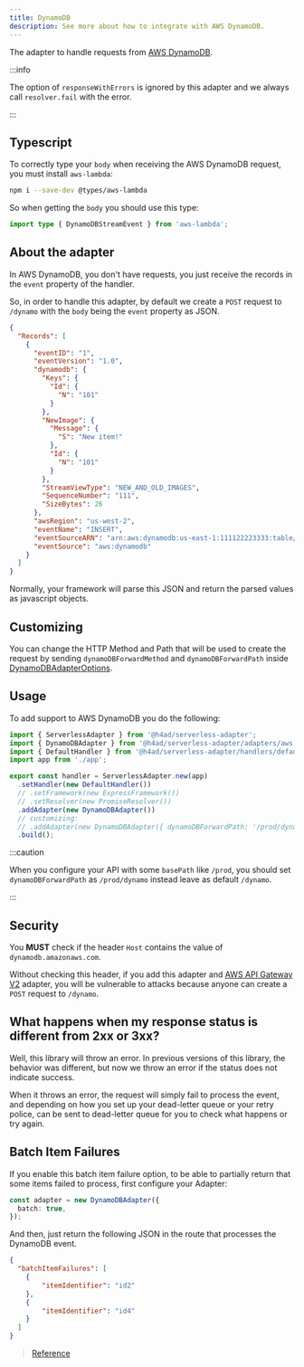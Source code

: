 ---
title: DynamoDB
description: See more about how to integrate with AWS DynamoDB.
---

The adapter to handle requests from [AWS DynamoDB](https://docs.aws.amazon.com/lambda/latest/dg/with-ddb.html).

:::info

The option of `responseWithErrors` is ignored by this adapter and we always call `resolver.fail` with the error.

:::

## Typescript

To correctly type your `body` when receiving the AWS DynamoDB request, you must install `aws-lambda`:

```bash
npm i --save-dev @types/aws-lambda
```

So when getting the `body` you should use this type:

```ts title="dynamodb.controller.ts"
import type { DynamoDBStreamEvent } from 'aws-lambda';
```

## About the adapter

In AWS DynamoDB, you don't have requests, you just receive the records in the `event` property of the handler.

So, in order to handle this adapter, by default we create a `POST` request to `/dynamo` with the `body` being the `event` property as JSON.

```json title="dynamodb-event-example.json"
{
  "Records": [
    {
      "eventID": "1",
      "eventVersion": "1.0",
      "dynamodb": {
        "Keys": {
          "Id": {
            "N": "101"
          }
        },
        "NewImage": {
          "Message": {
            "S": "New item!"
          },
          "Id": {
            "N": "101"
          }
        },
        "StreamViewType": "NEW_AND_OLD_IMAGES",
        "SequenceNumber": "111",
        "SizeBytes": 26
      },
      "awsRegion": "us-west-2",
      "eventName": "INSERT",
      "eventSourceARN": "arn:aws:dynamodb:us-east-1:111122223333:table/EventSourceTable",
      "eventSource": "aws:dynamodb"
    }
  ]
}
```

Normally, your framework will parse this JSON and return the parsed values as javascript objects.

## Customizing

You can change the HTTP Method and Path that will be used to create the request by sending `dynamoDBForwardMethod` and `dynamoDBForwardPath` inside [DynamoDBAdapterOptions](/docs/api/Adapters/AWS/DynamoDBAdapter/DynamoDBAdapterOptions).

## Usage

To add support to AWS DynamoDB you do the following:

```ts title="index.ts"
import { ServerlessAdapter } from '@h4ad/serverless-adapter';
import { DynamoDBAdapter } from '@h4ad/serverless-adapter/adapters/aws';
import { DefaultHandler } from '@h4ad/serverless-adapter/handlers/default';
import app from './app';

export const handler = ServerlessAdapter.new(app)
  .setHandler(new DefaultHandler())
  // .setFramework(new ExpressFramework())
  // .setResolver(new PromiseResolver())
  .addAdapter(new DynamoDBAdapter())
  // customizing:
  // .addAdapter(new DynamoDBAdapter({ dynamoDBForwardPath: '/prod/dynamo', dynamoDBForwardMethod: 'PUT' }))
  .build();
```

:::caution

When you configure your API with some `basePath` like `/prod`, you should set `dynamoDBForwardPath` as `/prod/dynamo` instead leave as default `/dynamo`.

:::

## Security

You **MUST** check if the header `Host` contains the value of `dynamodb.amazonaws.com`.

Without checking this header, if you add this adapter and [AWS API Gateway V2](./api-gateway-v2) adapter, you will be vulnerable to attacks
because anyone can create a `POST` request to `/dynamo`.

## What happens when my response status is different from 2xx or 3xx?

Well, this library will throw an error.
In previous versions of this library, the behavior was different, but now we throw an error if the status does not indicate success.

When it throws an error, the request will simply fail to process the event, and depending on how you set up your dead-letter queue or your retry police,
can be sent to dead-letter queue for you to check what happens or try again.

## Batch Item Failures

If you enable this batch item failure option, to be able to partially return that some items failed to process, first configure your Adapter:

```ts
const adapter = new DynamoDBAdapter({
  batch: true,
});
```

And then, just return the following JSON in the route that processes the DynamoDB event.

```json
{
  "batchItemFailures": [
    {
        "itemIdentifier": "id2"
    },
    {
        "itemIdentifier": "id4"
    }
  ]
}
```

> [Reference](https://docs.aws.amazon.com/lambda/latest/dg/with-ddb.html#services-ddb-batchfailurereporting)

